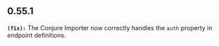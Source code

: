 ## 0.55.1
**`(fix):`** The Conjure Importer now correctly handles the `auth` property in endpoint definitions.

